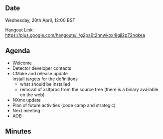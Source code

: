 ==Date==

Wednesday, 20th April, 12:00 BST

Hangout Link: https://plus.google.com/hangouts/_/g2pa6t2hnwkox4jgjl2p72nqkea

==Agenda==

* Welcome
* Detector developer contacts
* CMake and release update <br/> install targets for the definitions
** what should be installed
** removal of xsltproc from the source tree (there is a binary available on the web)
* NXmx update
* Plan of future activities (code camp and strategic)
* Next meeting
* AOB

==Minutes==